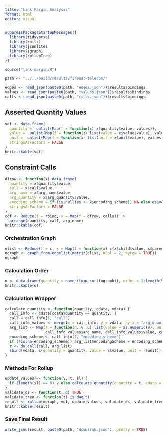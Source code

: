 ```yaml
---
title: "Link Margin Analysis"
format: html
editor: visual
---
```


```r
suppressPackageStartupMessages({
  library(tidyverse)
  library(knitr)
  library(jsonlite)
  library(igraph)
  library(rollupTree)
})

source("link-margin.R")

path <- "../../build/results/firesat-telecom/"

edges <- read_json(paste0(path, "edges.json"))$results$bindings
values <- read_json(paste0(path, "values.json"))$results$bindings
calls <- read_json(paste0(path, "calls.json"))$results$bindings
```

## Asserted Quantity Values

```r
vdf <- data.frame(
  quantity =  unlist(Map(f = function(x) x$quantity$value, values)),
  value =  unlist(Map(f = function(x) list(value = x$value$value), values)),
  unit =  unlist(Map(f = function(x) list(unit = x$unit$value), values)),
  stringsAsFactors = FALSE
)
knitr::kable(vdf)
```

## Constraint Calls

```r
dfrow <- function(x) data.frame(
  quantity = x$quantity$value,
  call = x$call$value,
  arg_name = x$arg_name$value,
  arg_quantity = x$arg_quantity$value,
  encoding_scheme = if (is.null(es <- x$encoding_scheme)) NA else es$value,
  stringsAsFactors = FALSE
)
cdf <- Reduce(f = rbind, x = Map(f = dfrow, calls)) |>
  arrange(quantity, call, arg_name)
knitr::kable(cdf)
```

### Orchestration Graph

```r
elist <- Reduce(f = c, x = Map(f = function(x) c(x$child$value, x$parent$value), edges), init = c())
ograph <- graph_from_edgelist(matrix(elist, ncol = 2, byrow = TRUE))
ograph
```
### Calculation Order

```r
o <- data.frame(quantity = names(topo_sort(ograph)), order = 1:length(V(ograph)))
knitr::kable(o)
```

### Calculation Wrapper

```r
calculate_quantity <- function(quantity, cdata, vdata) {
  call_info <- cdata[cdata$quantity == quantity, ]
  call = call_info[1, "call"]
  call_info_values <- merge(x = call_info, y = vdata, by.x = "arg_quantity", by.y = "quantity")
  arg_list <- Map(f = function(n, v, u) list(value = as.numeric(v), unit = u),
                  call_info_values$arg_name, call_info_values$value, call_info_values$unit)
  encoding_scheme <- call_info[1, "encoding_scheme"]
  if (!is.na(encoding_scheme)) arg_list$encodingScheme = encoding_scheme
  r <- do.call(call, arg_list)
  rbind(vdata, c(quantity = quantity, value = r$value, unit = r$unit))
}
```

### Methods For Rollup

```r
update_values <- function(v, t, sl) {
  if (length(sl) == 0) v else calculate_quantity(quantity = t, cdata = cdf, vdata = v)
}
validate_ds <- function(t, d) TRUE
validate_tree <- function(t) is_dag(t)
result <- rollup(ograph, vdf, update_values, validate_ds, validate_tree)
knitr::kable(result)
```
### Save Final Result

```r
write_json(result, paste0(path, "downlink.json"), pretty = TRUE)
```


